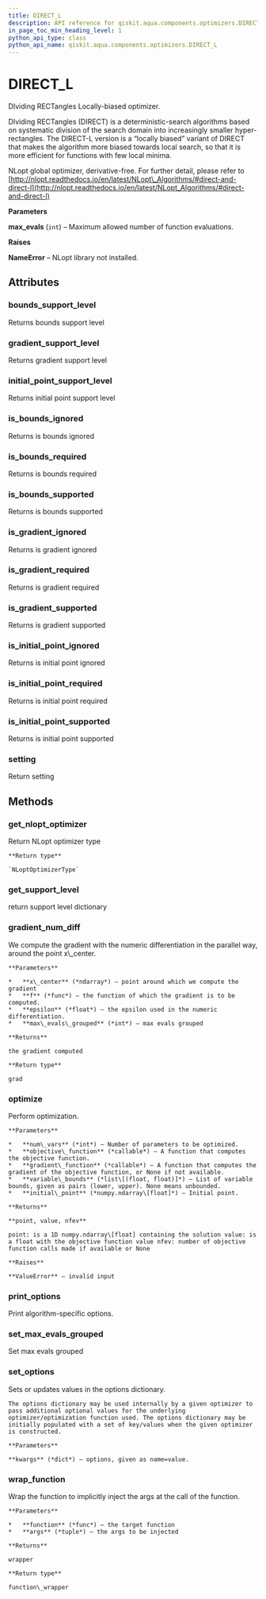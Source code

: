 ```yaml
---
title: DIRECT_L
description: API reference for qiskit.aqua.components.optimizers.DIRECT_L
in_page_toc_min_heading_level: 1
python_api_type: class
python_api_name: qiskit.aqua.components.optimizers.DIRECT_L
---
```


# DIRECT\_L

<Class id="qiskit.aqua.components.optimizers.DIRECT_L" isDedicatedPage={true} github="https://github.com/qiskit-community/qiskit-aqua/tree/stable/0.7/qiskit/aqua/components/optimizers/nlopts/direct_l.py" signature="DIRECT_L(max_evals=1000)">
  DIviding RECTangles Locally-biased optimizer.

  DIviding RECTangles (DIRECT) is a deterministic-search algorithms based on systematic division of the search domain into increasingly smaller hyper-rectangles. The DIRECT-L version is a “locally biased” variant of DIRECT that makes the algorithm more biased towards local search, so that it is more efficient for functions with few local minima.

  NLopt global optimizer, derivative-free. For further detail, please refer to [http://nlopt.readthedocs.io/en/latest/NLopt\_Algorithms/#direct-and-direct-l](http://nlopt.readthedocs.io/en/latest/NLopt_Algorithms/#direct-and-direct-l)

  **Parameters**

  **max\_evals** (`int`) – Maximum allowed number of function evaluations.

  **Raises**

  **NameError** – NLopt library not installed.

  ## Attributes

  ### bounds\_support\_level

  <Attribute id="qiskit.aqua.components.optimizers.DIRECT_L.bounds_support_level" name="bounds_support_level">
    Returns bounds support level
  </Attribute>

  ### gradient\_support\_level

  <Attribute id="qiskit.aqua.components.optimizers.DIRECT_L.gradient_support_level" name="gradient_support_level">
    Returns gradient support level
  </Attribute>

  ### initial\_point\_support\_level

  <Attribute id="qiskit.aqua.components.optimizers.DIRECT_L.initial_point_support_level" name="initial_point_support_level">
    Returns initial point support level
  </Attribute>

  ### is\_bounds\_ignored

  <Attribute id="qiskit.aqua.components.optimizers.DIRECT_L.is_bounds_ignored" name="is_bounds_ignored">
    Returns is bounds ignored
  </Attribute>

  ### is\_bounds\_required

  <Attribute id="qiskit.aqua.components.optimizers.DIRECT_L.is_bounds_required" name="is_bounds_required">
    Returns is bounds required
  </Attribute>

  ### is\_bounds\_supported

  <Attribute id="qiskit.aqua.components.optimizers.DIRECT_L.is_bounds_supported" name="is_bounds_supported">
    Returns is bounds supported
  </Attribute>

  ### is\_gradient\_ignored

  <Attribute id="qiskit.aqua.components.optimizers.DIRECT_L.is_gradient_ignored" name="is_gradient_ignored">
    Returns is gradient ignored
  </Attribute>

  ### is\_gradient\_required

  <Attribute id="qiskit.aqua.components.optimizers.DIRECT_L.is_gradient_required" name="is_gradient_required">
    Returns is gradient required
  </Attribute>

  ### is\_gradient\_supported

  <Attribute id="qiskit.aqua.components.optimizers.DIRECT_L.is_gradient_supported" name="is_gradient_supported">
    Returns is gradient supported
  </Attribute>

  ### is\_initial\_point\_ignored

  <Attribute id="qiskit.aqua.components.optimizers.DIRECT_L.is_initial_point_ignored" name="is_initial_point_ignored">
    Returns is initial point ignored
  </Attribute>

  ### is\_initial\_point\_required

  <Attribute id="qiskit.aqua.components.optimizers.DIRECT_L.is_initial_point_required" name="is_initial_point_required">
    Returns is initial point required
  </Attribute>

  ### is\_initial\_point\_supported

  <Attribute id="qiskit.aqua.components.optimizers.DIRECT_L.is_initial_point_supported" name="is_initial_point_supported">
    Returns is initial point supported
  </Attribute>

  ### setting

  <Attribute id="qiskit.aqua.components.optimizers.DIRECT_L.setting" name="setting">
    Return setting
  </Attribute>

  ## Methods

  ### get\_nlopt\_optimizer

  <Function id="qiskit.aqua.components.optimizers.DIRECT_L.get_nlopt_optimizer" name="get_nlopt_optimizer" signature="DIRECT_L.get_nlopt_optimizer()">
    Return NLopt optimizer type

    **Return type**

    `NLoptOptimizerType`
  </Function>

  ### get\_support\_level

  <Function id="qiskit.aqua.components.optimizers.DIRECT_L.get_support_level" name="get_support_level" signature="DIRECT_L.get_support_level()">
    return support level dictionary
  </Function>

  ### gradient\_num\_diff

  <Function id="qiskit.aqua.components.optimizers.DIRECT_L.gradient_num_diff" name="gradient_num_diff" signature="static DIRECT_L.gradient_num_diff(x_center, f, epsilon, max_evals_grouped=1)">
    We compute the gradient with the numeric differentiation in the parallel way, around the point x\_center.

    **Parameters**

    *   **x\_center** (*ndarray*) – point around which we compute the gradient
    *   **f** (*func*) – the function of which the gradient is to be computed.
    *   **epsilon** (*float*) – the epsilon used in the numeric differentiation.
    *   **max\_evals\_grouped** (*int*) – max evals grouped

    **Returns**

    the gradient computed

    **Return type**

    grad
  </Function>

  ### optimize

  <Function id="qiskit.aqua.components.optimizers.DIRECT_L.optimize" name="optimize" signature="DIRECT_L.optimize(num_vars, objective_function, gradient_function=None, variable_bounds=None, initial_point=None)">
    Perform optimization.

    **Parameters**

    *   **num\_vars** (*int*) – Number of parameters to be optimized.
    *   **objective\_function** (*callable*) – A function that computes the objective function.
    *   **gradient\_function** (*callable*) – A function that computes the gradient of the objective function, or None if not available.
    *   **variable\_bounds** (*list\[(float, float)]*) – List of variable bounds, given as pairs (lower, upper). None means unbounded.
    *   **initial\_point** (*numpy.ndarray\[float]*) – Initial point.

    **Returns**

    **point, value, nfev**

    point: is a 1D numpy.ndarray\[float] containing the solution value: is a float with the objective function value nfev: number of objective function calls made if available or None

    **Raises**

    **ValueError** – invalid input
  </Function>

  ### print\_options

  <Function id="qiskit.aqua.components.optimizers.DIRECT_L.print_options" name="print_options" signature="DIRECT_L.print_options()">
    Print algorithm-specific options.
  </Function>

  ### set\_max\_evals\_grouped

  <Function id="qiskit.aqua.components.optimizers.DIRECT_L.set_max_evals_grouped" name="set_max_evals_grouped" signature="DIRECT_L.set_max_evals_grouped(limit)">
    Set max evals grouped
  </Function>

  ### set\_options

  <Function id="qiskit.aqua.components.optimizers.DIRECT_L.set_options" name="set_options" signature="DIRECT_L.set_options(**kwargs)">
    Sets or updates values in the options dictionary.

    The options dictionary may be used internally by a given optimizer to pass additional optional values for the underlying optimizer/optimization function used. The options dictionary may be initially populated with a set of key/values when the given optimizer is constructed.

    **Parameters**

    **kwargs** (*dict*) – options, given as name=value.
  </Function>

  ### wrap\_function

  <Function id="qiskit.aqua.components.optimizers.DIRECT_L.wrap_function" name="wrap_function" signature="static DIRECT_L.wrap_function(function, args)">
    Wrap the function to implicitly inject the args at the call of the function.

    **Parameters**

    *   **function** (*func*) – the target function
    *   **args** (*tuple*) – the args to be injected

    **Returns**

    wrapper

    **Return type**

    function\_wrapper
  </Function>
</Class>

